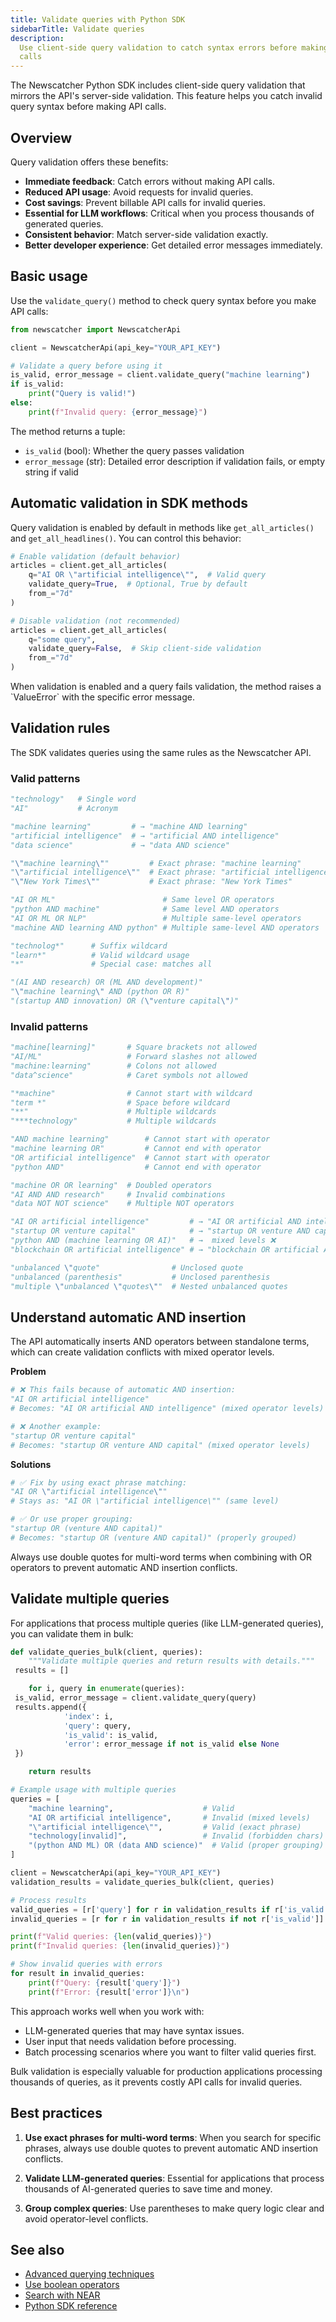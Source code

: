 ```yaml
---
title: Validate queries with Python SDK
sidebarTitle: Validate queries
description:
  Use client-side query validation to catch syntax errors before making API
  calls
---
```


The Newscatcher Python SDK includes client-side query validation that mirrors
the API's server-side validation. This feature helps you catch invalid query
syntax before making API calls.

## Overview

Query validation offers these benefits:

- **Immediate feedback**: Catch errors without making API calls.
- **Reduced API usage**: Avoid requests for invalid queries.
- **Cost savings**: Prevent billable API calls for invalid queries.
- **Essential for LLM workflows**: Critical when you process thousands of
  generated queries.
- **Consistent behavior**: Match server-side validation exactly.
- **Better developer experience**: Get detailed error messages immediately.

## Basic usage

Use the `validate_query()` method to check query syntax before you make API
calls:

```python Basic query validation icon="python"
from newscatcher import NewscatcherApi

client = NewscatcherApi(api_key="YOUR_API_KEY")

# Validate a query before using it
is_valid, error_message = client.validate_query("machine learning")
if is_valid:
    print("Query is valid!")
else:
    print(f"Invalid query: {error_message}")
```

The method returns a tuple:

- `is_valid` (bool): Whether the query passes validation
- `error_message` (str): Detailed error description if validation fails, or
  empty string if valid

## Automatic validation in SDK methods

Query validation is enabled by default in methods like `get_all_articles()` and
`get_all_headlines()`. You can control this behavior:

```python SDK method validation icon="python"
# Enable validation (default behavior)
articles = client.get_all_articles(
    q="AI OR \"artificial intelligence\"",  # Valid query
    validate_query=True,  # Optional, True by default
    from_="7d"
)

# Disable validation (not recommended)
articles = client.get_all_articles(
    q="some query",
    validate_query=False,  # Skip client-side validation
    from_="7d"
)
```

<Warning>
  When validation is enabled and a query fails validation, the method raises a
  `ValueError` with the specific error message.
</Warning>

## Validation rules

The SDK validates queries using the same rules as the Newscatcher API.

### Valid patterns

<Tabs>
<Tab title="Single words">

```python Single words and terms
"technology"   # Single word
"AI"           # Acronym
```

</Tab>
<Tab title="Multi-word">

```python Multi-word searches (automatic AND insertion)
"machine learning"         # → "machine AND learning"
"artificial intelligence"  # → "artificial AND intelligence"
"data science"             # → "data AND science"
```

</Tab>

<Tab title="Exact phrases">

```python Exact phrase matching (prevents AND insertion)
"\"machine learning\""         # Exact phrase: "machine learning"
"\"artificial intelligence\""  # Exact phrase: "artificial intelligence"
"\"New York Times\""           # Exact phrase: "New York Times"
```

</Tab>
<Tab title="Boolean operators">

```python Boolean operators (same level)
"AI OR ML"                        # Same level OR operators
"python AND machine"              # Same level AND operators
"AI OR ML OR NLP"                 # Multiple same-level operators
"machine AND learning AND python" # Multiple same-level AND operators
```

</Tab>

<Tab title="Wildcards">

```python Wildcards
"technolog*"      # Suffix wildcard
"learn*"          # Valid wildcard usage
"*"               # Special case: matches all
```

</Tab>

<Tab title="Grouping">

```python Proper grouping with parentheses
"(AI AND research) OR (ML AND development)"
"\"machine learning\" AND (python OR R)"
"(startup AND innovation) OR (\"venture capital\")"
```

</Tab>
</Tabs>

### Invalid patterns

<Tabs>
<Tab title="Forbidden chars">

```python Forbidden characters
"machine[learning]"       # Square brackets not allowed
"AI/ML"                   # Forward slashes not allowed
"machine:learning"        # Colons not allowed
"data^science"            # Caret symbols not allowed
```

</Tab>
<Tab title="Invalid wildcards">

```python Invalid wildcards
"*machine"                # Cannot start with wildcard
"term *"                  # Space before wildcard
"**"                      # Multiple wildcards
"***technology"           # Multiple wildcards
```

</Tab>
<Tab title="Operator errors">

```python Operator boundary errors
"AND machine learning"        # Cannot start with operator
"machine learning OR"         # Cannot end with operator
"OR artificial intelligence"  # Cannot start with operator
"python AND"                  # Cannot end with operator
```

</Tab>
<Tab title="Double operators">

```python Double operators
"machine OR OR learning"  # Doubled operators
"AI AND AND research"     # Invalid combinations
"data NOT NOT science"    # Multiple NOT operators
```

</Tab>
<Tab title="Mixed levels">

```python Mixed operator levels (automatic AND insertion creates conflicts)
"AI OR artificial intelligence"         # → "AI OR artificial AND intelligence" ❌
"startup OR venture capital"            # → "startup OR venture AND capital" ❌
"python AND (machine learning OR AI)"   # →  mixed levels ❌
"blockchain OR artificial intelligence" # → "blockchain OR artificial AND intelligence" ❌
```

</Tab>
<Tab title="Unbalanced">

```python Unbalanced quotes and parentheses
"unbalanced \"quote"                # Unclosed quote
"unbalanced (parenthesis"           # Unclosed parenthesis
"multiple \"unbalanced \"quotes\""  # Nested unbalanced quotes
```

</Tab>
</Tabs>

## Understand automatic AND insertion

The API automatically inserts AND operators between standalone terms, which can
create validation conflicts with mixed operator levels.

**Problem**

```python Common AND insertion conflicts icon="exclamation-triangle"
# ❌ This fails because of automatic AND insertion:
"AI OR artificial intelligence"
# Becomes: "AI OR artificial AND intelligence" (mixed operator levels)

# ❌ Another example:
"startup OR venture capital"
# Becomes: "startup OR venture AND capital" (mixed operator levels)
```

**Solutions**

```python Fix AND insertion conflicts icon="check"
# ✅ Fix by using exact phrase matching:
"AI OR \"artificial intelligence\""
# Stays as: "AI OR \"artificial intelligence\"" (same level)

# ✅ Or use proper grouping:
"startup OR (venture AND capital)"
# Becomes: "startup OR (venture AND capital)" (properly grouped)
```

<Tip>
  Always use double quotes for multi-word terms when combining with OR operators
  to prevent automatic AND insertion conflicts.
</Tip>

## Validate multiple queries

For applications that process multiple queries (like LLM-generated queries), you
can validate them in bulk:

<Expandable title="Bulk validation code example" defaultOpen="false">

```python Bulk query validation icon="python" expandable
def validate_queries_bulk(client, queries):
    """Validate multiple queries and return results with details."""
 results = []

    for i, query in enumerate(queries):
 is_valid, error_message = client.validate_query(query)
 results.append({
            'index': i,
            'query': query,
            'is_valid': is_valid,
            'error': error_message if not is_valid else None
 })

    return results

# Example usage with multiple queries
queries = [
    "machine learning",                    # Valid
    "AI OR artificial intelligence",       # Invalid (mixed levels)
    "\"artificial intelligence\"",         # Valid (exact phrase)
    "technology[invalid]",                 # Invalid (forbidden chars)
    "(python AND ML) OR (data AND science)"  # Valid (proper grouping)
]

client = NewscatcherApi(api_key="YOUR_API_KEY")
validation_results = validate_queries_bulk(client, queries)

# Process results
valid_queries = [r['query'] for r in validation_results if r['is_valid']]
invalid_queries = [r for r in validation_results if not r['is_valid']]

print(f"Valid queries: {len(valid_queries)}")
print(f"Invalid queries: {len(invalid_queries)}")

# Show invalid queries with errors
for result in invalid_queries:
    print(f"Query: {result['query']}")
    print(f"Error: {result['error']}\n")
```

</Expandable>

This approach works well when you work with:

- LLM-generated queries that may have syntax issues.
- User input that needs validation before processing.
- Batch processing scenarios where you want to filter valid queries first.

<Note>
  Bulk validation is especially valuable for production applications processing
  thousands of queries, as it prevents costly API calls for invalid queries.
</Note>

## Best practices

1. **Use exact phrases for multi-word terms**: When you search for specific
   phrases, always use double quotes to prevent automatic AND insertion
   conflicts.

2. **Validate LLM-generated queries**: Essential for applications that process
   thousands of AI-generated queries to save time and money.

3. **Group complex queries**: Use parentheses to make query logic clear and
   avoid operator-level conflicts.

## See also

- [Advanced querying techniques](/v3/documentation/guides-and-concepts/advanced-querying)
- [Use boolean operators](/v3/documentation/how-to/use-boolean-operators)
- [Search with NEAR](/v3/documentation/how-to/search-with-near)
- [Python SDK reference](/v3/api-reference/libraries/python)
